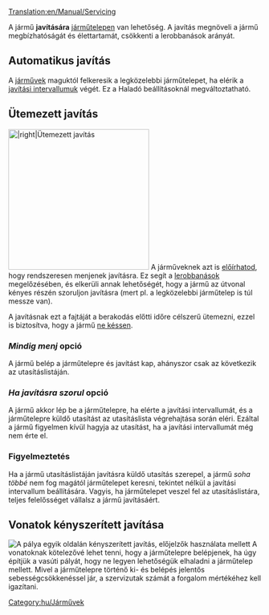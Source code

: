 [[Translation:en/Manual/Servicing]]

A jármű '''javítására''' [[hu/Manual/Járműtelepek|járműtelepen]] van lehetőség. A javítás megnöveli a jármű megbízhatóságát és élettartamát, csökkenti a lerobbanások arányát.

==Automatikus javítás==
A [[hu/Manual/Base Set/Vehicles/Járművek|járművek]] maguktól felkeresik a legközelebbi járműtelepet, ha elérik a [[hu/Haladó beállítás/Járművek#Javítás|javítási intervallumuk]] végét. Ez a Haladó beállításoknál megváltoztatható.

==Ütemezett javítás==
[[File:en/Scheduled servicing.png|thumb|280px||right|Ütemezett javítás]] A járműveknek azt is [[hu/Manual/Utasítások#Állomási előírások|előírhatod]], hogy rendszeresen menjenek javításra. Ez segít a [[hu/Manual/Lerobbanások|lerobbanások]] megelőzésében, és elkerüli annak lehetőségét, hogy a jármű az útvonal kényes részén szoruljon javításra (mert pl. a legközelebbi járműtelep is túl messze van).

A javításnak ezt a fajtáját a berakodás előtti időre célszerű ütemezni, ezzel is biztosítva, hogy a jármű [[hu/Manual/Játéktechnika#A szállítás kifizetése|ne késsen]].

=== ''Mindig menj'' opció ===
A jármű belép a járműtelepre és javítást kap, ahányszor csak az következik az utasításlistáján.

=== ''Ha javításra szorul'' opció ===
A jármű akkor lép be a járműtelepre, ha elérte a javítási intervallumát, és a járműtelepre küldő utasítást az utasításlista végrehajtása során eléri. Ezáltal a jármű figyelmen kívül hagyja az utasítást, ha a javítási intervallumát még nem érte el.

=== Figyelmeztetés ===

Ha a jármű utasításlistáján javításra küldő utasítás szerepel, a jármű ''soha többé'' nem fog magától járműtelepet keresni, tekintet nélkül a javítási intervallum beállítására. Vagyis, ha járműtelepet veszel fel az utasításlistára, teljes felelősséget vállalsz a jármű javításáért.

== Vonatok kényszerített javítása ==
[[File:en/Forced servicing.png|thumb|right|A pálya egyik oldalán kényszerített javítás, [[hu/Manual/Jelzők#Előjelzők|előjelzők]] használata mellett]]
A vonatoknak kötelezővé lehet tenni, hogy a járműtelepre belépjenek, ha úgy építjük a vasúti pályát, hogy ne legyen lehetőségük elhaladni a járműtelep mellett. Mivel a járműtelepre történő ki- és belépés jelentős sebességcsökkenéssel jár, a szervizutak számát a forgalom mértékéhez kell igazítani. 

[[Category:hu/Járművek]]